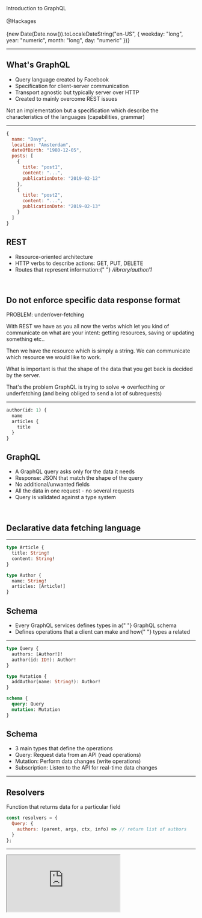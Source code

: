 
<Head>
  <title>Introduction to GraphQL</title>
</Head>

<div style={{ fontSize: "3em", fontWeight: "bold" }}>
  Introduction to <span style={{ color: "#D400FF" }}>GraphQL</span>
</div>
<br/>
<div style={{ fontSize: "1.5em", fontWeight: "bold", color: '#067df7' }}>
@Hackages
</div>
&nbsp;

<div style={{ fontSize: 25 }}>
  {new Date(Date.now()).toLocaleDateString("en-US", {
    weekday: "long",
    year: "numeric",
    month: "long",
    day: "numeric"
  })}
</div>

---

## What's GraphQL

- Query language created by Facebook
- <Important>Specification</Important> for client-server communication
- <Important>Transport agnostic</Important> but typically server over HTTP
- Created to mainly overcome <Important>REST issues</Important>

<Notes>
  Not an implementation but a specification which describe the characteristics
  of the languages (capabilities, grammar)
</Notes>

---


```js
{
  name: "Davy",
  location: "Amsterdam",
  dateOfBirth: "1980-12-05",
  posts: [
    {
      title: "post1",
      content: "...",
      publicationDate: "2019-02-12"
    },
    {
      title: "post2",
      content: "...",
      publicationDate: "2019-02-13"
    }
  ]
}
```

<div>
  <h2 style={{ fontSize: "2em", lineHeight: 1.25 }}>REST</h2>
  <div style={{ margin: 10 }}>
    <ul
      style={{
        display: "flex",
        flexDirection: "column",
        alignItems: "flex-start",
        lineHeight: "1.5em",
        textAlign: "left"
      }}
    >
      <li>
        <Important>Resource-oriented</Important> architecture
      </li>
      <li>
        HTTP verbs to describe <Important>actions</Important>: GET, PUT, DELETE
      </li>
      <li>
        <Important>Routes</Important> that represent information:{" "}
        <i>/library/author/1</i>
      </li>
    </ul>
    <br />
    <h2 style={{ color: "#067df7" }}>
      Do not enforce specific data response format
    </h2>
    <span>PROBLEM: under/over-fetching</span>
  </div>
</div>

<Notes>
  <p>
    With REST we have as you all now the verbs which let you kind of communicate
    on what are your intent: getting resources, saving or updating something
    etc..
  </p>
  <p>
    Then we have the resource which is simply a string. We can communicate which
    resource we would like to work.
  </p>
  <p>
    What is important is that the shape of the data that you get back is decided
    by the server.
  </p>
  <p>
    That's the problem GraphQL is trying to solve => overfecthing or
    underfetching (and being obliged to send a lot of subrequests)
  </p>
</Notes>

---


```graphql
author(id: 1) {
  name
  articles {
    title
  }
}
```

<div>
  <h2 style={{ fontSize: "2em", lineHeight: 1.25 }}>GraphQL</h2>
  <div style={{ margin: 10 }}>
    <ul
      style={{
        display: "flex",
        flexDirection: "column",
        alignItems: "flex-start",
        lineHeight: "1.5em",
        textAlign: "left"
      }}
    >
      <li>
        A GraphQL query <Important>asks only for the data it needs</Important>
      </li>
      <li>
        Response: JSON that <Important>match the shape of the query</Important>
      </li>
      <li>
        No <Important>additional/unwanted</Important> fields
      </li>
      <li>
        All the data in <Important>one request</Important> - no several requests
      </li>
      <li>
        Query is validated against a <Important>type system</Important>
      </li>
    </ul>
    <br />
    <h2 style={{ color: "#067df7" }}>Declarative data fetching language</h2>
  </div>
</div>

---


```graphql
type Article {
  title: String!
  content: String!
}

type Author {
  name: String!
  articles: [Article!]
}
```

<div>
  <h2 style={{ fontSize: "2em", lineHeight: 1.25 }}>Schema</h2>
  <div style={{ margin: 10 }}>
    <ul
      style={{
        display: "flex",
        flexDirection: "column",
        alignItems: "flex-start",
        lineHeight: "1.5em",
        textAlign: "left"
      }}
    >
      <li>
        <span>
          Every GraphQL services defines types in a{" "}
          <Important>GraphQL schema</Important>
        </span>
      </li>
      <li>
        Defines <Important>operations</Important> that a client can make and how{" "}
        <Important>types a related</Important>
      </li>
    </ul>
  </div>
</div>

<!-- type Query {
  authors: [Author!]!
  author(id: ID!): Author!
} -->

---


```graphql
type Query {
  authors: [Author!]!
  author(id: ID!): Author!
}

type Mutation {
  addAuthor(name: String!): Author!
}

schema {
  query: Query
  mutation: Mutation
}
```

<div>
  <h2 style={{ fontSize: "2em", lineHeight: 1.25 }}>Schema</h2>
  <div style={{ margin: 10 }}>
    <ul
      style={{
        display: "flex",
        flexDirection: "column",
        alignItems: "flex-start",
        lineHeight: "1.5em",
        textAlign: "left"
      }}
    >
      <li>3 main types that define the operations</li>
      <li>
        <Important>Query</Important>: Request data from an API (read operations)
      </li>
      <li>
        <Important>Mutation</Important>: Perform data changes (write operations)
      </li>
      <li>
        <Important>Subscription</Important>: Listen to the API for real-time
        data changes
      </li>
    </ul>
  </div>
</div>

---

## Resolvers

Function that returns data for a particular field

```js
const resolvers = {
  Query: {
    authors: (parent, args, ctx, info) => // return list of authors
  }
};
```

---


<iframe
  src="https://graphql.org/swapi-graphql/"
  style={{ width: "100%", height: "100vh" }}
/>

---

